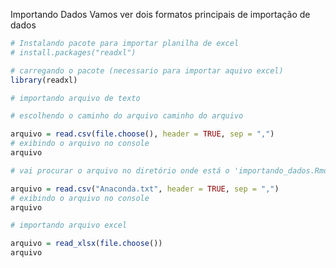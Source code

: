 Importando Dados
Vamos ver dois formatos principais de importação de dados

```r

# Instalando pacote para importar planilha de excel
# install.packages("readxl")

# carregando o pacote (necessario para importar aquivo excel)
library(readxl)

```

```r

# importando arquivo de texto

# escolhendo o caminho do arquivo caminho do arquivo

arquivo = read.csv(file.choose(), header = TRUE, sep = ",")
# exibindo o arquivo no console
arquivo

# vai procurar o arquivo no diretório onde está o 'importando_dados.Rmd' sem necessidade de procurar o arquivo

arquivo = read.csv("Anaconda.txt", header = TRUE, sep = ",")
# exibindo o arquivo no console
arquivo

```

```r

# importando arquivo excel

arquivo = read_xlsx(file.choose())
arquivo

```
